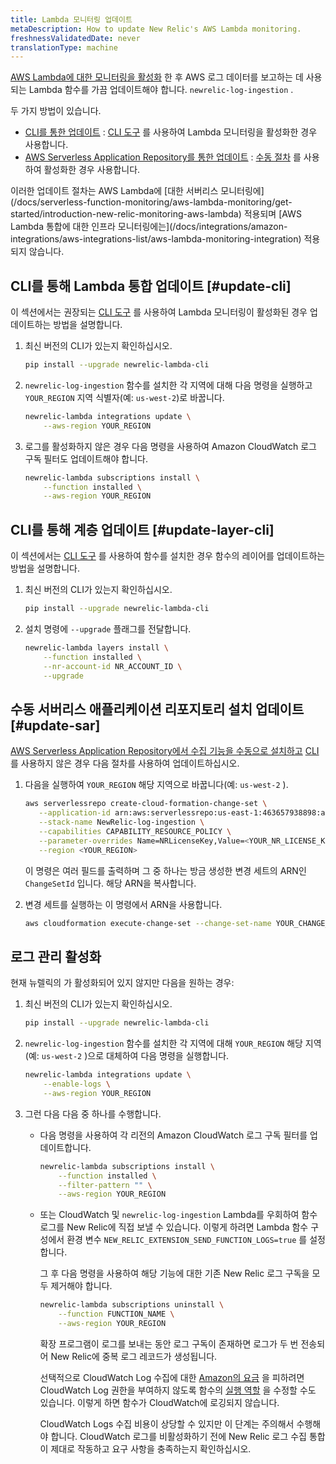 ```yaml
---
title: Lambda 모니터링 업데이트
metaDescription: How to update New Relic's AWS Lambda monitoring.
freshnessValidatedDate: never
translationType: machine
---
```


[AWS Lambda에 대한 모니터링을 활성화](/docs/serverless-function-monitoring/aws-lambda-monitoring/get-started/enable-new-relic-monitoring-aws-lambda) 한 후 AWS 로그 데이터를 보고하는 데 사용되는 Lambda 함수를 가끔 업데이트해야 합니다. `newrelic-log-ingestion` .

두 가지 방법이 있습니다.

* [CLI를 통한 업데이트](#update-cli) : [CLI 도구](/docs/serverless-function-monitoring/aws-lambda-monitoring/enable-lambda-monitoring/account-linking/#rec) 를 사용하여 Lambda 모니터링을 활성화한 경우 사용합니다.
* [AWS Serverless Application Repository를 통한 업데이트](#update-sar) : [수동 절차](/docs/serverless-function-monitoring/aws-lambda-monitoring/get-started/enable-new-relic-monitoring-aws-lambda#manual-nr-lambda) 를 사용하여 활성화한 경우 사용합니다.

<Callout variant="important">
  이러한 업데이트 절차는 AWS Lambda에 [대한 서버리스 모니터링에](/docs/serverless-function-monitoring/aws-lambda-monitoring/get-started/introduction-new-relic-monitoring-aws-lambda) 적용되며 [AWS Lambda 통합에 대한 인프라 모니터링에는](/docs/integrations/amazon-integrations/aws-integrations-list/aws-lambda-monitoring-integration) 적용되지 않습니다.
</Callout>

## CLI를 통해 Lambda 통합 업데이트 [#update-cli]

이 섹션에서는 권장되는 [CLI 도구](/docs/serverless-function-monitoring/aws-lambda-monitoring/get-started/enable-new-relic-monitoring-aws-lambda#cli) 를 사용하여 Lambda 모니터링이 활성화된 경우 업데이트하는 방법을 설명합니다.

1. 최신 버전의 CLI가 있는지 확인하십시오.

   ```bash
   pip install --upgrade newrelic-lambda-cli
   ```

2. `newrelic-log-ingestion` 함수를 설치한 각 지역에 대해 다음 명령을 실행하고 `YOUR_REGION` 지역 식별자(예: `us-west-2`)로 바꿉니다.

   ```bash
   newrelic-lambda integrations update \
       --aws-region YOUR_REGION
   ```

3. 로그를 활성화하지 않은 경우 다음 명령을 사용하여 Amazon CloudWatch 로그 구독 필터도 업데이트해야 합니다.

   ```bash
   newrelic-lambda subscriptions install \
       --function installed \
       --aws-region YOUR_REGION
   ```

## CLI를 통해 계층 업데이트 [#update-layer-cli]

이 섹션에서는 [CLI 도구](/docs/serverless-function-monitoring/aws-lambda-monitoring/get-started/enable-new-relic-monitoring-aws-lambda#cli) 를 사용하여 함수를 설치한 경우 함수의 레이어를 업데이트하는 방법을 설명합니다.

1. 최신 버전의 CLI가 있는지 확인하십시오.

   ```bash
   pip install --upgrade newrelic-lambda-cli
   ```

2. 설치 명령에 `--upgrade` 플래그를 전달합니다.

   ```bash
   newrelic-lambda layers install \
       --function installed \
       --nr-account-id NR_ACCOUNT_ID \
       --upgrade
   ```

## 수동 서버리스 애플리케이션 리포지토리 설치 업데이트 [#update-sar]

[AWS Serverless Application Repository에서 수집 기능을 수동으로 설치하고](/docs/serverless-function-monitoring/aws-lambda-monitoring/get-started/enable-new-relic-monitoring-aws-lambda#manual-nr-lambda) [CLI](/docs/serverless-function-monitoring/aws-lambda-monitoring/get-started/enable-new-relic-monitoring-aws-lambda#cli) 를 사용하지 않은 경우 다음 절차를 사용하여 업데이트하십시오.

1. 다음을 실행하여 `YOUR_REGION` 해당 지역으로 바꿉니다(예: `us-west-2` ).

   ```bash
   aws serverlessrepo create-cloud-formation-change-set \
      --application-id arn:aws:serverlessrepo:us-east-1:463657938898:applications/NewRelic-log-ingestion \
      --stack-name NewRelic-log-ingestion \
      --capabilities CAPABILITY_RESOURCE_POLICY \
      --parameter-overrides Name=NRLicenseKey,Value=<YOUR_NR_LICENSE_KEY> \
      --region <YOUR_REGION>
   ```

   이 명령은 여러 필드를 출력하며 그 중 하나는 방금 생성한 변경 세트의 ARN인 `ChangeSetId` 입니다. 해당 ARN을 복사합니다.

2. 변경 세트를 실행하는 이 명령에서 ARN을 사용합니다.

   ```bash
   aws cloudformation execute-change-set --change-set-name YOUR_CHANGE_SET_ARN
   ```

## 로그 관리 활성화

현재 뉴렐릭의 <InlinePopover type="logs"/>가 활성화되어 있지 않지만 다음을 원하는 경우:

1. 최신 버전의 CLI가 있는지 확인하십시오.

   ```bash
   pip install --upgrade newrelic-lambda-cli
   ```

2. `newrelic-log-ingestion` 함수를 설치한 각 지역에 대해 `YOUR_REGION` 해당 지역(예: `us-west-2` )으로 대체하여 다음 명령을 실행합니다.

   ```bash
   newrelic-lambda integrations update \
       --enable-logs \
       --aws-region YOUR_REGION
   ```

3. 그런 다음 다음 중 하나를 수행합니다.

   * 다음 명령을 사용하여 각 리전의 Amazon CloudWatch 로그 구독 필터를 업데이트합니다.

     ```bash
     newrelic-lambda subscriptions install \
         --function installed \
         --filter-pattern "" \
         --aws-region YOUR_REGION
     ```

   * 또는 CloudWatch 및 `newrelic-log-ingestion` Lambda를 우회하여 함수 로그를 New Relic에 직접 보낼 수 있습니다. 이렇게 하려면 Lambda 함수 구성에서 환경 변수 `NEW_RELIC_EXTENSION_SEND_FUNCTION_LOGS=true` 를 설정합니다.

     그 후 다음 명령을 사용하여 해당 기능에 대한 기존 New Relic 로그 구독을 모두 제거해야 합니다.

     ```bash
     newrelic-lambda subscriptions uninstall \
         --function FUNCTION_NAME \
         --aws-region YOUR_REGION
     ```

     확장 프로그램이 로그를 보내는 동안 로그 구독이 존재하면 로그가 두 번 전송되어 New Relic에 중복 로그 레코드가 생성됩니다.

     선택적으로 CloudWatch Log 수집에 대한 [Amazon의 요금](https://aws.amazon.com/cloudwatch/pricing/#Paid_tier) 을 피하려면 CloudWatch Log 권한을 부여하지 않도록 함수의 [실행 역할](https://docs.aws.amazon.com/lambda/latest/dg/lambda-intro-execution-role.html) 을 수정할 수도 있습니다. 이렇게 하면 함수가 CloudWatch에 로깅되지 않습니다.

     <Callout variant="caution">
       CloudWatch Logs 수집 비용이 상당할 수 있지만 이 단계는 주의해서 수행해야 합니다. CloudWatch 로그를 비활성화하기 전에 New Relic 로그 수집 통합이 제대로 작동하고 요구 사항을 충족하는지 확인하십시오.
     </Callout>